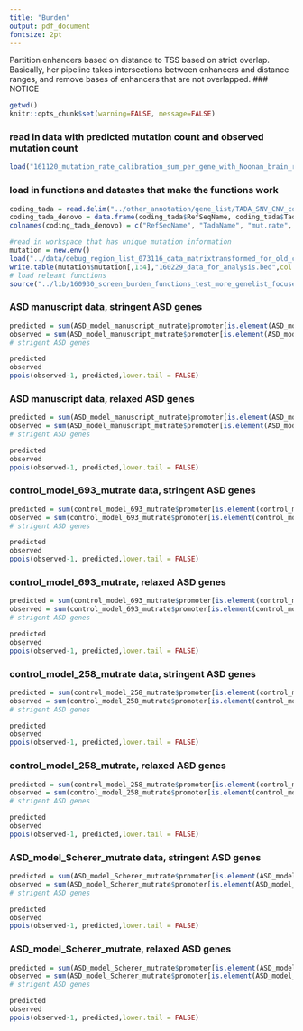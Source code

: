```yaml
---
title: "Burden"
output: pdf_document
fontsize: 2pt
---
```



Partition enhancers based on distance to TSS based on strict overlap. 
Basically, her pipeline takes intersections between enhancers and distance ranges, and remove bases of enhancers that are not overlapped. 
### NOTICE


```r
getwd()
knitr::opts_chunk$set(warning=FALSE, message=FALSE)
```

### read in data with predicted mutation count and observed mutation count
```r
load("161120_mutation_rate_calibration_sum_per_gene_with_Noonan_brain_roadmap_union_1bp_overlap.Rdata")
```

### load in functions and datastes that make the functions work
```r
coding_tada = read.delim("../other_annotation/gene_list/TADA_SNV_CNV_combined_Feb7.txt", header = TRUE, sep = "\t", stringsAsFactors = FALSE)
coding_tada_denovo = data.frame(coding_tada$RefSeqName, coding_tada$TadaName, coding_tada$mut.rate, coding_tada$dn.LoF, coding_tada$dn.mis3, coding_tada$BF.SNV.dn, coding_tada$BF.combined, coding_tada$qvalue.combined)
colnames(coding_tada_denovo) = c("RefSeqName", "TadaName", "mut.rate", "dn.LoF", "dn.mis3", "BF.SNV.dn", "BF.combined", "qvalue.combined")

#read in workspace that has unique mutation information
mutation = new.env()
load("../data/debug_region_list_073116_data_matrixtransformed_for_old_code.Rdata", envir = mutation)
write.table(mutation$mutation[,1:4],"160229_data_for_analysis.bed",col.names = FALSE, row.names = FALSE, sep = "\t", quote = FALSE)
# load releant functions
source("../lib/160930_screen_burden_functions_test_more_genelist_focused.R")
```

### ASD manuscript data, stringent ASD genes
```r
predicted = sum(ASD_model_manuscript_mutrate$promoter[is.element(ASD_model_manuscript_mutrate$promoter$genename, stringent_ASD),]$adjusted_mutrate_sum)
observed = sum(ASD_model_manuscript_mutrate$promoter[is.element(ASD_model_manuscript_mutrate$promoter$genename, stringent_ASD),]$mut_count_sum)
# strigent ASD genes

```

```r
predicted
observed
ppois(observed-1, predicted,lower.tail = FALSE)
```

### ASD manuscript data, relaxed ASD genes
```r
predicted = sum(ASD_model_manuscript_mutrate$promoter[is.element(ASD_model_manuscript_mutrate$promoter$genename, relaxed_ASD),]$adjusted_mutrate_sum)
observed = sum(ASD_model_manuscript_mutrate$promoter[is.element(ASD_model_manuscript_mutrate$promoter$genename, relaxed_ASD),]$mut_count_sum)
# strigent ASD genes

```

```r
predicted
observed
ppois(observed-1, predicted,lower.tail = FALSE)
```

### control_model_693_mutrate data, stringent ASD genes
```r
predicted = sum(control_model_693_mutrate$promoter[is.element(control_model_693_mutrate$promoter$genename, stringent_ASD),]$adjusted_mutrate_sum)
observed = sum(control_model_693_mutrate$promoter[is.element(control_model_693_mutrate$promoter$genename, stringent_ASD),]$mut_count_sum)
# strigent ASD genes

```

```r
predicted
observed
ppois(observed-1, predicted,lower.tail = FALSE)
```

### control_model_693_mutrate, relaxed ASD genes
```r
predicted = sum(control_model_693_mutrate$promoter[is.element(control_model_693_mutrate$promoter$genename, relaxed_ASD),]$adjusted_mutrate_sum)
observed = sum(control_model_693_mutrate$promoter[is.element(control_model_693_mutrate$promoter$genename, relaxed_ASD),]$mut_count_sum)
# strigent ASD genes

```

```r
predicted
observed
ppois(observed-1, predicted,lower.tail = FALSE)
```

### control_model_258_mutrate data, stringent ASD genes
```r
predicted = sum(control_model_258_mutrate$promoter[is.element(control_model_258_mutrate$promoter$genename, stringent_ASD),]$adjusted_mutrate_sum)
observed = sum(control_model_258_mutrate$promoter[is.element(control_model_258_mutrate$promoter$genename, stringent_ASD),]$mut_count_sum)
# strigent ASD genes

```

```r
predicted
observed
ppois(observed-1, predicted,lower.tail = FALSE)
```

### control_model_258_mutrate, relaxed ASD genes
```r
predicted = sum(control_model_258_mutrate$promoter[is.element(control_model_258_mutrate$promoter$genename, relaxed_ASD),]$adjusted_mutrate_sum)
observed = sum(control_model_258_mutrate$promoter[is.element(control_model_258_mutrate$promoter$genename, relaxed_ASD),]$mut_count_sum)
# strigent ASD genes

```

```r
predicted
observed
ppois(observed-1, predicted,lower.tail = FALSE)
```

### ASD_model_Scherer_mutrate data, stringent ASD genes
```r
predicted = sum(ASD_model_Scherer_mutrate$promoter[is.element(ASD_model_Scherer_mutrate$promoter$genename, stringent_ASD),]$adjusted_mutrate_sum)
observed = sum(ASD_model_Scherer_mutrate$promoter[is.element(ASD_model_Scherer_mutrate$promoter$genename, stringent_ASD),]$mut_count_sum)
# strigent ASD genes

```

```r
predicted
observed
ppois(observed-1, predicted,lower.tail = FALSE)
```

### ASD_model_Scherer_mutrate, relaxed ASD genes
```r
predicted = sum(ASD_model_Scherer_mutrate$promoter[is.element(ASD_model_Scherer_mutrate$promoter$genename, relaxed_ASD),]$adjusted_mutrate_sum)
observed = sum(ASD_model_Scherer_mutrate$promoter[is.element(ASD_model_Scherer_mutrate$promoter$genename, relaxed_ASD),]$mut_count_sum)
# strigent ASD genes

```

```r
predicted
observed
ppois(observed-1, predicted,lower.tail = FALSE)
```


